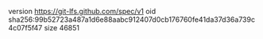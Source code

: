version https://git-lfs.github.com/spec/v1
oid sha256:99b52723a487a1d6e88aabc912407d0cb176760fe41da37d36a739c4c07f5f47
size 46851
